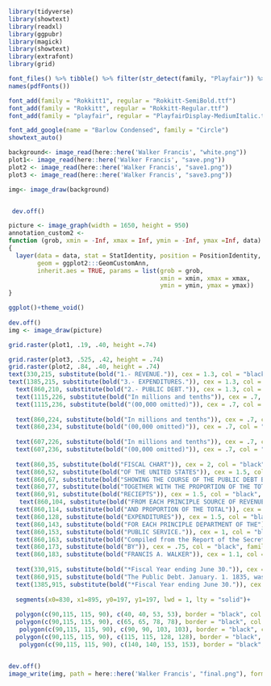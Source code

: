 ```r
library(tidyverse)
library(showtext)
library(readxl)
library(ggpubr)
library(magick)
library(showtext)
library(extrafont)
library(grid)
```
```r
font_files() %>% tibble() %>% filter(str_detect(family, "Playfair")) %>% pull(file)
names(pdfFonts())

font_add(family = "Rokkitt1", regular = "Rokkitt-SemiBold.ttf")
font_add(family = "Rokkitt", regular = "Rokkitt-Regular.ttf")
font_add(family = "playfair", regular = "PlayfairDisplay-MediumItalic.ttf")

font_add_google(name = "Barlow Condensed", family = "Circle")
showtext_auto()

```

```r
background<- image_read(here::here('Walker Francis', "white.png"))
plot1<- image_read(here::here('Walker Francis', "save.png"))
plot2 <- image_read(here::here('Walker Francis', "save1.png"))
plot3 <- image_read(here::here('Walker Francis', "save3.png"))

img<- image_draw(background)


 dev.off()


```

```r

picture <- image_graph(width = 1650, height = 950)
annotation_custom2 <- 
function (grob, xmin = -Inf, xmax = Inf, ymin = -Inf, ymax =Inf, data) 
{
  layer(data = data, stat = StatIdentity, position = PositionIdentity, 
        geom = ggplot2:::GeomCustomAnn, 
        inherit.aes = TRUE, params = list(grob = grob, 
                                          xmin = xmin, xmax = xmax, 
                                          ymin = ymin, ymax = ymax))
}

ggplot()+theme_void()
    
dev.off()
img <- image_draw(picture)

grid.raster(plot1, .19, .40, height =.74)

grid.raster(plot3, .525, .42, height = .74)
grid.raster(plot2, .84, .40, height = .74)
text(330,215, substitute(bold("1.- REVENUE.")), cex = 1.3, col = "black", family = 'Rokkitt1')
text(1385,215, substitute(bold("3.- EXPENDITURES.")), cex = 1.3, col = "black", family = 'Rokkitt1')+
  text(860,210, substitute(bold("2.- PUBLIC DEBT.")), cex = 1.3, col = "black", family = 'Rokkitt1')+
  text(1115,226, substitute(bold("In millions and tenths")), cex = .7, col = "black", family = 'playfair')+
  text(1115,236, substitute(bold("(00,000 omitted)")), cex = .7, col = "black", family = 'playfair')+
  
  text(860,224, substitute(bold("In millions and tenths")), cex = .7, col = "black", family = 'playfair')+
  text(860,234, substitute(bold("(00,000 omitted)")), cex = .7, col = "black", family = 'playfair')+
  
  text(607,226, substitute(bold("In millions and tenths")), cex = .7, col = "black", family = 'playfair')+
  text(607,236, substitute(bold("(00,000 omitted)")), cex = .7, col = "black", family = 'playfair')+
  
  text(860,35, substitute(bold("FISCAL CHART")), cex = 2, col = "black", family = 'Rokkitt1')+
  text(860,52, substitute(bold("OF THE UNITED STATES")), cex = 1.5, col = "black", family = 'Rokkitt1')+
  text(860,67, substitute(bold("SHOWING THE COURSE OF THE PUBLIC DEBT BY YEARS 1789 TO 1870.")), cex = 1, col = "black", family = 'Rokkitt')+
  text(860,77, substitute(bold("TOGETHER WITH THE PROPORTION OF THE TOTAL")), cex = 1, col = "black", family = 'Rokkitt')+
  text(860,91, substitute(bold("RECIEPTS")), cex = 1.5, col = "black", family = 'Rokkitt1')+
   text(860,104, substitute(bold("FROM EACH PRINCIPLE SOURCE OF REVENUE")), cex = 1, col = "black", family = 'Rokkitt')+
  text(860,114, substitute(bold("AND PROPORTION OF THE TOTAL")), cex = 1, col = "black", family = 'Rokkitt')+
  text(860,128, substitute(bold("EXPENDITURES")), cex = 1.5, col = "black", family = 'Rokkitt1')+
  text(860,143, substitute(bold("FOR EACH PRINCIPLE DEPARTMENT OF THE")), cex = 1, col = "black", family = 'Rokkitt')+
  text(860,153, substitute(bold("PUBLIC SERVICE.")), cex = 1, col = "black", family = 'Rokkitt')+
  text(860,163, substitute(bold("Compiled from the Report of the Secretary of the Treasury for the year 1872,")), cex = .9, col = "black", family = 'Rokkitt')+
  text(860,173, substitute(bold("BY")), cex = .75, col = "black", family = 'Rokkitt')+
  text(860,183, substitute(bold("FRANCIS A. WALKER")), cex = 1.1, col = "black", family = 'Rokkitt')+
  
  text(330,915, substitute(bold("*Fiscal Year ending June 30.")), cex = 1.1, col = "black", family = 'Rokkitt')+ 
  text(860,915, substitute(bold("The Public Debt. January. 1. 1835, was $ 37.513.")), cex = 1.1, col = "black", family = 'Rokkitt')+ 
  text(1385,915, substitute(bold("*Fiscal Year ending June 30.")), cex = 1.1, col = "black", family = 'Rokkitt')+ 
  
  segments(x0=830, x1=895, y0=197, y1=197, lwd = 1, lty = "solid")+
  
  polygon(c(90,115, 115, 90), c(40, 40, 53, 53), border = "black", col = "#c0c3b7")+
  polygon(c(90,115, 115, 90), c(65, 65, 78, 78), border = "black", col ="#b2a961")+
   polygon(c(90,115, 115, 90), c(90, 90, 103, 103), border = "black", col ="#fedcc6")+
  polygon(c(90,115, 115, 90), c(115, 115, 128, 128), border = "black", col ="#ffe383")+
   polygon(c(90,115, 115, 90), c(140, 140, 153, 153), border = "black", col ="#a48048")


dev.off()
image_write(img, path = here::here('Walker Francis', "final.png"), format = "png")

```